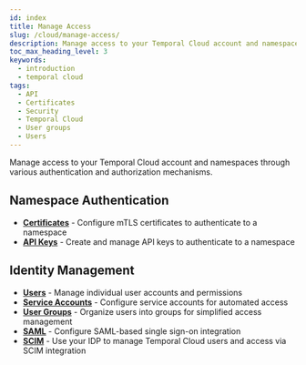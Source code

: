 ```yaml
---
id: index
title: Manage Access
slug: /cloud/manage-access/
description: Manage access to your Temporal Cloud account and namespaces
toc_max_heading_level: 3
keywords:
  - introduction
  - temporal cloud
tags:
  - API
  - Certificates
  - Security
  - Temporal Cloud
  - User groups
  - Users
---
```


Manage access to your Temporal Cloud account and namespaces through various authentication and authorization mechanisms.

## Namespace Authentication

- [**Certificates**](certificates) - Configure mTLS certificates to authenticate to a namespace
- [**API Keys**](api-keys) - Create and manage API keys to authenticate to a namespace

## Identity Management

- [**Users**](users) - Manage individual user accounts and permissions
- [**Service Accounts**](service-accounts) - Configure service accounts for automated access
- [**User Groups**](user-groups) - Organize users into groups for simplified access management
- [**SAML**](saml) - Configure SAML-based single sign-on integration
- [**SCIM**](scim) - Use your IDP to manage Temporal Cloud users and access via SCIM integration
